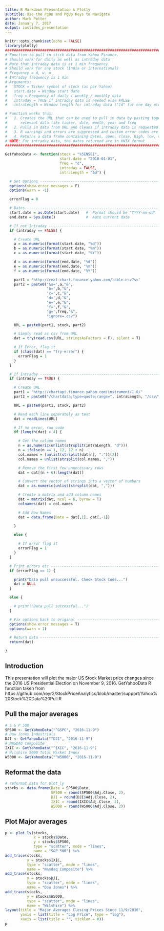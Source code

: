 ---
title: R Markdown Presentation & Plotly
subtitle: Use the PgDn and PgUp Keys to Navigate
author: Mark Potter
date: January 7, 2017
output: ioslides_presentation
---

```{r setup, include=FALSE}
knitr::opts_chunk$set(echo = FALSE)
library(plotly)
###############################################################################
# Function to pull in stick data from Yahoo Finance.
# Should work for daily as well as intraday data
# Note that intraday data is at 1 min frequency
# Should work for any stock (India or international)
# Frequency = d, w, m
# Intraday frequency is 1 min
# Arguments:
#   STOCK = Ticker symbol of stock (as per Yahoo)
#   start.date = Window start date
#   freq = Frequency of daily / weekly / monthly data
#   intraday = TRUE if intraday data is needed else FALSE
#   intraLength = Window length for intraday data ("1d" for one day etc)

# Function works thus:
#   1. Creates the URL that can be used to pull in data by pasting together
#      relevant data like ticker, date, month, year and freq
#   2. Pulls in data from URL and cleans if intraday data is requested
#   3. R warnings and errors are suppressed and custom error codes are displayed
#   4. Returns a data frame containing dates, open, close, high, low, volume columns
# NOTE: For intraday data, the dates returned are in UNIX format
###############################################################################

GetYahooData <- function(stock = "%5ENSEI",
                         start.date = "2010-01-01",
                         freq = "d",
                         intraday = FALSE,
                         intraLength = "5d") {

  # Set Options ---------------------------------------------------------------
  options(show.error.messages = F)
  options(warn = -1)

  errorFlag = 0

  # Dates ---------------------------------------------------------------------
  start.date = as.Date(start.date)   #  Format should be "YYYY-mm-dd"
  end.date = Sys.Date()              #  Auto current date

  # If not Intraday -----------------------------------------------------------
  if (intraday == FALSE) {

    # Create URL
    a = as.numeric(format(start.date, "%d"))
    b = as.numeric(format(start.date, "%m"))
    c = as.numeric(format(start.date, "%Y"))

    d = as.numeric(format(end.date, "%d"))
    e = as.numeric(format(end.date, "%m"))
    f = as.numeric(format(end.date, "%Y"))

    part1 = 'http://real-chart.finance.yahoo.com/table.csv?s='
    part2 = paste0('&a=',a,"&",
                   'b=',b,"&",
                   'c=',c,"&",
                   'd=',d,"&",
                   'e=',e,"&",
                   'f=',f,"&",
                   'g=',freq,"&",
                   "ignore=.csv")

    URL = paste0(part1, stock, part2)

    # Simply read as csv from URL
    dat = try(read.csv(URL, stringsAsFactors = F), silent = T)

    # If Error, flag it
    if (class(dat) == "try-error") {
      errorFlag = 1
    }
  }

  # If Intraday ---------------------------------------------------------------
  if (intraday == TRUE) {

    # Create URL
    part1 = "http://chartapi.finance.yahoo.com/instrument/1.0/"
    part2 = paste0("/chartdata;type=quote;range=", intraLength, "/csv/")

    URL = paste0(part1, stock, part2)

    # Read each line separately as text
    dat = readLines(URL)

    # If no error, run code
    if (length(dat) > 4) {

      # Get the column names
      n = as.numeric(unlist(strsplit(intraLength, "d")))
      n = ifelse(n == 1, 12, 12 + n)
      col.names = (unlist(strsplit(dat[n], ":"))[2])
      col.names = unlist(strsplit(col.names, ","))

      # Remove the first few unnecessary rows
      dat = dat[(n + 6):length(dat)]

      # Convert the vector of strings into a vector of numbers
      dat = as.numeric(unlist(strsplit(dat, ",")))

      # Create a matrix and add column names
      dat = matrix(dat, ncol = 6, byrow = T)
      colnames(dat) = col.names

      # Add Row Names
      dat = data.frame(Date = dat[,1], dat[,-1])

    }

    else {

      # If error flag it
      errorFlag = 1
    }
  }

  # Print errors etc ----------------------------------------------------------
  if (errorFlag == 1) {

    print("Data pull unsuccessful. Check Stock Code...")
    dat = NULL
  }

  else {

    # print("Data pull successful...")
  }

  # Fix options back to original ----------------------------------------------
  options(show.error.messages = T)
  options(warn = 1)

  # Return data ---------------------------------------------------------------
  return(dat)

}
```

## Introduction

This presentation will plot the major US Stock Market price changes since the 2016 US Presidential Election on November 9, 2016.  GetYahooData R function taken from 
https://github.com/royr2/StockPriceAnalytics/blob/master/support/Yahoo%20Stock%20Data%20Pull.R

## Pull the major averages

```{r get data, echo = TRUE}
# S & P 500
SP500 <- GetYahooData("^GSPC", "2016-11-9")
# Dow Jones Industrials
DJI <- GetYahooData("^DJI", "2016-11-9")
# NASDAQ Composite
IXIC <- GetYahooData("^IXIC", "2016-11-9")
# Wilshire 5000 Total Market Index
W5000 <- GetYahooData("^W5000", "2016-11-9")
```
## Reformat the data

```{r format data, echo = TRUE}
# reformat data for plot_ly
stocks <- data.frame(Date = SP500$Date, 
                     SP500 = round(SP500$Adj.Close, 2), 
                     DJI = round(DJI$Adj.Close, 2), 
                     IXIC = round(IXIC$Adj.Close, 2), 
                     W5000 = round(W5000$Adj.Close, 2))
```

## Plot Major averages

```{r plot data, echo = FALSE, warning = FALSE}
p <- plot_ly(stocks,
             x = stocks$Date, 
             y = stocks$SP500, 
             type = "scatter", mode = "lines", 
             name = "S&P 500") %>%
add_trace(stocks,
          y = stocks$IXIC,
          type = "scatter", mode = "lines", 
          name = "Nasdaq Composite") %>%
add_trace(stocks,
          y = stocks$DJI,
          type = "scatter", mode = "lines", 
          name = "Dow Jones") %>%
add_trace(stocks,
          y = stocks$W5000,
          type = "scatter", mode = "lines", 
          name = "Wilshire") %>%
layout(title = "Major Averages Closing Prices Since 11/9/2016", 
       yaxis = list(title = "Log Price", type = "log"),
       xaxis = list(title = "", ticklen = 0))
p
```

